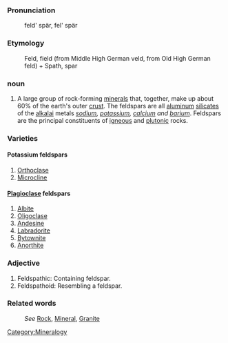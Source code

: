 ===Pronunciation===

:feld' spär, fel' spär

===Etymology===

:Feld, field (from Middle High German veld, from Old High German feld) + Spath, spar

===noun===
#A large group of rock-forming [[mineral]]s that, together, make up about 60% of the earth's outer [[crust]]. The feldspars are all [[aluminum]] [[silicate]]s of the [[alkalai]] metals ''[[sodium]], [[potassium]], [[calcium]] and [[barium]]''. Feldspars are the principal constituents of [[igneous]] and [[plutonic]] rocks.


=== Varieties ===
==== Potassium feldspars ====
#[[Orthoclase]]
#[[Microcline]]

==== [[Plagioclase]] feldspars ====
#[[Albite]]
#[[Oligoclase]]
#[[Andesine]]
#[[Labradorite]]
#[[Bytownite]]
#[[Anorthite]]

===Adjective===
#Feldspathic: Containing feldspar.
#Feldspathoid: Resembling a feldspar.

===Related words===
:''See'' [[Rock]], [[Mineral]], [[Granite]]

[[Category:Mineralogy]]